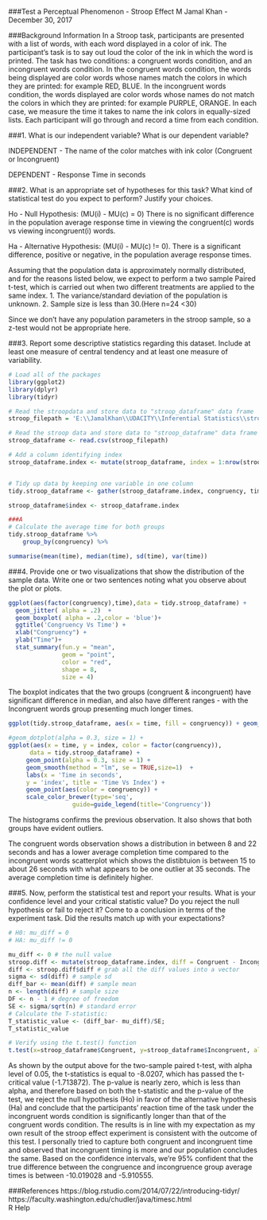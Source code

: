 ###Test a Perceptual Phenomenon - Stroop Effect 
M Jamal Khan - December 30, 2017

###Background Information
In a Stroop task, participants are presented with a list of words, with each word displayed in a color of ink. The participant's task is to say out loud the color of the ink in which the word is printed. The task has two conditions: a congruent words condition, and an incongruent words condition. In the congruent words condition, 
the words being displayed are color words whose names match the colors in which they are printed: for example RED, BLUE. In the incongruent words condition, the words displayed are color words whose names do not match the colors in which they are printed: for example PURPLE, ORANGE. In each case, we measure the time it takes to name the ink colors in equally-sized lists. Each participant will go through and record a time from each condition.

###1. What is our independent variable? What is our dependent variable?

INDEPENDENT - The name of the color matches with ink color (Congruent or Incongruent)

DEPENDENT - Response Time in seconds

###2. What is an appropriate set of hypotheses for this task? What kind of statistical test do you expect to perform? Justify your choices.

Ho - Null Hypothesis: (MU(i) - MU(c) = 0) There is no significant difference in the population average response time in viewing the congruent(c) words vs viewing incongruent(i) words.

Ha - Alternative Hypothesis: (MU(i) - MU(c) != 0). There is a significant difference, positive or negative, in the population average response times.

Assuming that the population data is approximately normally distributed, and for the reasons listed below, we expect to perform a two sample Paired t-test, which is carried out when two different treatments are applied to the same index.
1. The variance/standard deviation of the population is unknown.
2. Sample size is less than 30.(Here n=24 <30) 

Since we don't have any population parameters in the stroop sample, so a z-test would not be appropriate here.

###3. Report some descriptive statistics regarding this dataset. Include at least one measure of central tendency and at least one measure of variability.

```{r echo=FALSE, warning=FALSE, message=FALSE}
# Load all of the packages 
library(ggplot2)
library(dplyr)
library(tidyr)
```

```{r echo=FALSE, warning=FALSE, message=FALSE}
# Read the stroopdata and store data to "stroop_dataframe" data frame
stroop_filepath = 'E:\\JamalKhan\\UDACITY\\Inferential Statistics\\stroopdata.csv'

# Read the stroop data and store data to "stroop_dataframe" data frame
stroop_dataframe <- read.csv(stroop_filepath)

# Add a column identifying index
stroop_dataframe.index <- mutate(stroop_dataframe, index = 1:nrow(stroop_dataframe))


# Tidy up data by keeping one variable in one column
tidy.stroop_dataframe <- gather(stroop_dataframe.index, congruency, time, -index)

stroop_dataframe$index <- stroop_dataframe.index

###A
# Calculate the average time for both groups
tidy.stroop_dataframe %>%
    group_by(congruency) %>%

summarise(mean(time), median(time), sd(time), var(time))
```

###4. Provide one or two visualizations that show the distribution of the sample data. Write one or two sentences noting what you observe about the plot or plots.

```{r echo=FALSE, warning=FALSE, message=FALSE}
ggplot(aes(factor(congruency),time),data = tidy.stroop_dataframe) +
  geom_jitter( alpha = .2)  +
  geom_boxplot( alpha = .2,color = 'blue')+
  ggtitle('Congruency Vs Time') +
  xlab("Congruency") +
  ylab("Time")+
  stat_summary(fun.y = "mean", 
               geom = "point", 
               color = "red", 
               shape = 8, 
               size = 4)
```

The boxplot indicates that the two groups (congruent & incongruent) have significant difference in median, and also have different ranges - with the Incongruent words group presenting much longer times.

```{r echo=FALSE, warning=FALSE, message=FALSE}
ggplot(tidy.stroop_dataframe, aes(x = time, fill = congruency)) + geom_histogram()

#geom_dotplot(alpha = 0.3, size = 1) +
ggplot(aes(x = time, y = index, color = factor(congruency)), 
      data = tidy.stroop_dataframe) +
     geom_point(alpha = 0.3, size = 1) +
     geom_smooth(method = "lm", se = TRUE,size=1)  +
     labs(x = 'Time in seconds',
     y = 'index', title = 'Time Vs Index') +
     geom_point(aes(color = congruency)) +
     scale_color_brewer(type='seq',
                  guide=guide_legend(title='Congruency'))
```

The histograms confirms the previous observation. It also shows that both groups have evident outliers.

The congruent words observation shows a distribution in between 8 and 22 seconds 
and has a lower average completion time compared to the incongruent words scatterplot which shows the distibtuion is between 15 to about 26 seconds with what appears to be one outlier at 35 seconds. The average completion time is definitely higher.

###5. Now, perform the statistical test and report your results. What is your confidence level and your critical statistic value? Do you reject the null hypothesis or fail to reject it? Come to a conclusion in terms of the experiment task. Did the results match up with your expectations?
```{r echo=FALSE, warning=FALSE, message=FALSE}
# H0: mu_diff = 0
# HA: mu_diff != 0

mu_diff <- 0 # the null value
stroop.diff <- mutate(stroop_dataframe.index, diff = Congruent - Incongruent) # add a new diff column
diff <- stroop.diff$diff # grab all the diff values into a vector
sigma <- sd(diff) # sample sd
diff_bar <- mean(diff) # sample mean
n <- length(diff) # sample size
DF <- n - 1 # degree of freedom
SE <- sigma/sqrt(n) # standard error
# Calculate the T-statistic:
T_statistic_value <- (diff_bar- mu_diff)/SE; 
T_statistic_value
```

```{r echo=FALSE, warning=FALSE, message=FALSE}
# Verify using the t.test() function
t.test(x=stroop_dataframe$Congruent, y=stroop_dataframe$Incongruent, alternative = "two.sided", mu = 0, paired = TRUE, conf.level = 0.95)

```

As shown by the output above for the two-sample paired t-test, with alpha level of 0.05, the t-statistics is equal to -8.0207, which has passed the t-critical value (-1.713872). The p-value is nearly zero, which is less than alpha, and therefore based on both the t-statistic and the p-value of the test, we reject the null hypothesis (Ho) in favor of the alternative hypothesis (Ha) and 
conclude that the participants' reaction time of the task under the incongruent words condition is significantly longer than that of the congruent words condition. The results is in line with my expectation as my own result of the stroop effect experiment is consistent with the outcome of this test. I personally tried to capture both congruent and incongruent time and observed that incongruent timing is more and our population concludes the same. Based on the confidence intervals, we're 95% confident that the true difference between the congruence and incongruence group average times is between -10.019028 and -5.910555.

###References
https://blog.rstudio.com/2014/07/22/introducing-tidyr/ \
https://faculty.washington.edu/chudler/java/timesc.html \
R Help